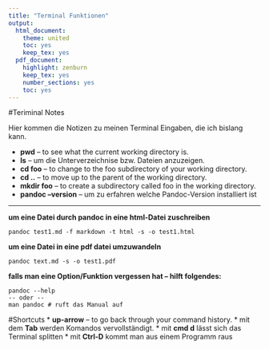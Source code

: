 ```yaml
---
title: "Terminal Funktionen"
output:
  html_document:
    theme: united
    toc: yes
    keep_tex: yes
  pdf_document:
    highlight: zenburn
    keep_tex: yes
    number_sections: yes
    toc: yes
---
```


#Teriminal Notes

Hier kommen die Notizen zu meinen Terminal Eingaben, die ich bislang kann.


* **pwd** -- to see what the current working directory is.
* **ls** -- um die Unterverzeichnise bzw. Dateien anzuzeigen.
* **cd foo** -- to change to the foo subdirectory of your working directory.
* **cd ..** -- to move up to the parent of the working directory.
* **mkdir foo** -- to create a subdirectory called foo in the working directory.
* **pandoc --version** -- um zu erfahren welche Pandoc-Version installiert ist

***

**um eine Datei durch pandoc in eine html-Datei zuschreiben**

```
pandoc test1.md -f markdown -t html -s -o test1.html

```

**um eine Datei in eine pdf datei umzuwandeln**
```
pandoc text.md -s -o test1.pdf
```


**falls man eine Option/Funktion vergessen hat --  hilft folgendes:**
```
pandoc --help
-- oder -- 
man pandoc # ruft das Manual auf
```
#Shortcuts
* **up-arrow** -- to go back through your command history.
* mit dem **Tab** werden Komandos vervollständigt.
* mit **cmd d** lässt sich das Terminal splitten
* mit **Ctrl-D** kommt man aus einem Programm raus


